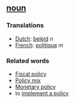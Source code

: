 ==[[noun]]==

===Translations===
*[[Dutch]]: [[beleid]] ''n''
*[[French]]: [[politique]] ''m''

===Related words===
*[[Fiscal policy]]
*[[Policy mix]]
*[[Monetary policy]]
*to [[implement a policy]]